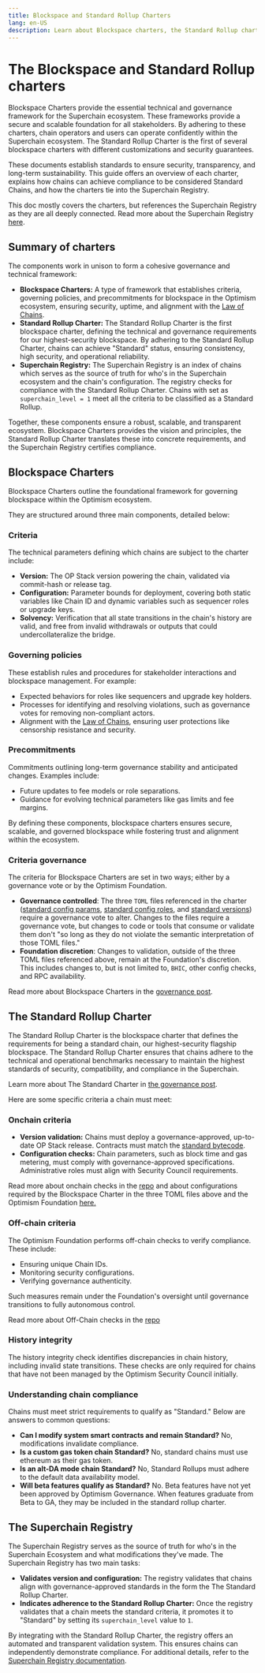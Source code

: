 ```yaml
---
title: Blockspace and Standard Rollup Charters
lang: en-US
description: Learn about Blockspace charters, the Standard Rollup charter, and the Superchain Registry.
---
```


# The Blockspace and Standard Rollup charters

Blockspace Charters provide the essential technical and governance framework for the Superchain ecosystem. These frameworks provide a secure and scalable foundation for all stakeholders. By adhering to these charters, chain operators and users can operate confidently within the Superchain ecosystem. The Standard Rollup Charter is the first of several blockspace charters with different customizations and security guarantees.

These documents establish standards to ensure security, transparency, and long-term sustainability. This guide offers an overview of each charter, explains how chains can achieve compliance to be considered Standard Chains, and how the charters tie into the Superchain Registry.

This doc mostly covers the charters, but references the Superchain Registry as they are all deeply connected. Read more about the Superchain Registry [here](/superchain/superchain-registry).

## Summary of charters

The components work in unison to form a cohesive governance and technical framework:

*   **Blockspace Charters:** A type of framework that establishes criteria, governing policies, and precommitments for blockspace in the Optimism ecosystem, ensuring security, uptime, and alignment with the [Law of Chains](https://github.com/ethereum-optimism/OPerating-manual/blob/main/Law%20of%20Chains.md).
*   **Standard Rollup Charter:** The Standard Rollup Charter is the first blockspace charter, defining the technical and governance requirements for our highest-security blockspace. By adhering to the Standard Rollup Charter, chains can achieve "Standard" status, ensuring consistency, high security, and operational reliability.
*   **Superchain Registry:** The Superchain Registry is an index of chains which serves as the source of truth for who's in the Superchain ecosystem and the chain's configuration. The registry checks for compliance with the Standard Rollup Charter. Chains with set as `superchain_level = 1` meet all the criteria to be classified as a Standard Rollup.

Together, these components ensure a robust, scalable, and transparent ecosystem. Blockspace Charters provides the vision and principles, the Standard Rollup Charter translates these into concrete requirements, and the Superchain Registry certifies compliance.

## Blockspace Charters

Blockspace Charters outline the foundational framework for governing blockspace within the Optimism ecosystem.

They are structured around three main components, detailed below:

### Criteria

The technical parameters defining which chains are subject to the charter include:

*   **Version:** The OP Stack version powering the chain, validated via commit-hash or release tag.
*   **Configuration:** Parameter bounds for deployment, covering both static variables like Chain ID and dynamic variables such as sequencer roles or upgrade keys.
*   **Solvency:** Verification that all state transitions in the chain's history are valid, and free from invalid withdrawals or outputs that could undercollateralize the bridge.

### Governing policies

These establish rules and procedures for stakeholder interactions and blockspace management. For example:

*   Expected behaviors for roles like sequencers and upgrade key holders.
*   Processes for identifying and resolving violations, such as governance votes for removing non-compliant actors.
*   Alignment with the [Law of Chains](https://github.com/ethereum-optimism/OPerating-manual/blob/main/Law%20of%20Chains.md), ensuring user protections like censorship resistance and security.

### Precommitments

Commitments outlining long-term governance stability and anticipated changes. Examples include:

*   Future updates to fee models or role separations.
*   Guidance for evolving technical parameters like gas limits and fee margins.

By defining these components, blockspace charters ensures secure, scalable, and governed blockspace while fostering trust and alignment within the ecosystem.

### Criteria governance

The criteria for Blockspace Charters are set in two ways; either by a governance vote or by the Optimism Foundation.

*   **Governance controlled**: The three `TOML` files referenced in the charter ([standard config params](https://github.com/ethereum-optimism/superchain-registry/blob/main/validation/standard/standard-config-params-mainnet.toml), [standard config roles](https://github.com/ethereum-optimism/superchain-registry/blob/main/validation/standard/standard-config-roles-mainnet.toml), and [standard versions](https://github.com/ethereum-optimism/superchain-registry/blob/main/validation/standard/standard-versions-mainnet.toml)) require a governance vote to alter. Changes to the files require a governance vote, but changes to code or tools that consume or validate them don't "so long as they do not violate the semantic interpretation of those TOML files."
*   **Foundation discretion**: Changes to validation, outside of the three TOML files referenced above, remain at the Foundation's discretion. This includes changes to, but is not limited to, `BHIC`, other config checks, and RPC availability.

Read more about Blockspace Charters in the [governance post](https://gov.optimism.io/t/season-6-introducing-blockspace-charters-superchain-first-governance/8133).

## The Standard Rollup Charter

The Standard Rollup Charter is the blockspace charter that defines the requirements for being a standard chain, our highest-security flagship blockspace. The Standard Rollup Charter ensures that chains adhere to the technical and operational benchmarks necessary to maintain the highest standards of security, compatibility, and compliance in the Superchain.

Learn more about The Standard Charter in [the governance post](https://github.com/ethereum-optimism/OPerating-manual/blob/feat/standard-rollup-charter/Standard%20Rollup%20Charter.md#standard-rollup-charter).

Here are some specific criteria a chain must meet:

### Onchain criteria

*   **Version validation:** Chains must deploy a governance-approved, up-to-date OP Stack release. Contracts must match the [standard bytecode](https://github.com/ethereum-optimism/superchain-registry/blob/main/validation/standard/standard-versions-mainnet.toml).
*   **Configuration checks:** Chain parameters, such as block time and gas metering, must comply with governance-approved specifications. Administrative roles must align with Security Council requirements.

Read more about onchain checks in the [repo](https://github.com/ethereum-optimism/OPerating-manual/blob/feat/standard-rollup-charter/Standard%20Rollup%20Charter.md#onchain-criteria) and about configurations required by the Blockspace Charter in the three TOML files above and the Optimism Foundation [here.](https://specs.optimism.io/protocol/configurability.html)

### Off-chain criteria

The Optimism Foundation performs off-chain checks to verify compliance. These include:

*   Ensuring unique Chain IDs.
*   Monitoring security configurations.
*   Verifying governance authenticity.

Such measures remain under the Foundation's oversight until governance transitions to fully autonomous control.

Read more about Off-Chain checks in the [repo](https://github.com/ethereum-optimism/OPerating-manual/blob/feat/standard-rollup-charter/Standard%20Rollup%20Charter.md#offchain-criteria)

### History integrity

The history integrity check identifies discrepancies in chain history, including invalid state transitions. These checks are only required for chains that have not been managed by the Optimism Security Council initially.

### Understanding chain compliance

Chains must meet strict requirements to qualify as "Standard." Below are answers to common questions:

*   **Can I modify system smart contracts and remain Standard?** No, modifications invalidate compliance.
*   **Is a custom gas token chain Standard?** No, standard chains must use ethereum as their gas token.
*   **Is an alt-DA mode chain Standard?** No, Standard Rollups must adhere to the default data availability model.
*   **Will beta features qualify as Standard?** No. Beta features have not yet been approved by Optimism Governance. When features graduate from Beta to GA, they may be included in the standard rollup charter.

## The Superchain Registry

The Superchain Registry serves as the source of truth for who's in the Superchain Ecosystem and what modifications they've made. The Superchain Registry has two main tasks:

*   **Validates version and configuration:** The registry validates that chains align with governance-approved standards in the form the The Standard Rollup Charter.
*   **Indicates adherence to the Standard Rollup Charter:** Once the registry validates that a chain meets the standard criteria, it promotes it to "Standard" by setting its `superchain_level` value to `1`.

By integrating with the Standard Rollup Charter, the registry offers an automated and transparent validation system. This ensures chains can independently demonstrate compliance. For additional details, refer to the [Superchain Registry documentation](/superchain/superchain-registry).
